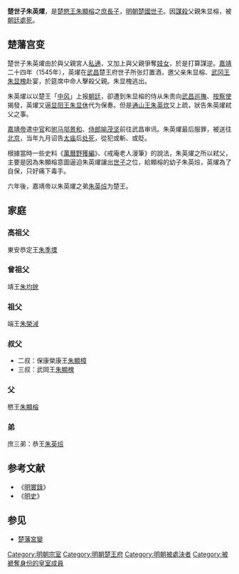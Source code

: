 '''楚世子朱英燿'''{{BD|？||1545年|catIdx=Z朱}}，是[[朱顯榕|楚愍王朱顯榕]]之[[庶長子|庶長子]]，[[明朝|明朝]][[楚國|楚國]][[世子|世子]]。因[[謀殺|謀殺]]父親朱显榕，被[[朝廷|朝廷]][[死刑|處死]]。

== 楚藩宫变 ==
{{main|楚藩宮變}}
楚世子朱英燿由於與父親宮人[[私通|私通]]，又加上與父親爭奪[[妓女|妓女]]，於是打算謀逆。[[嘉靖|嘉靖]]二十四年（1545年），英燿在[[武昌|武昌]]楚王府世子所张灯置酒，邀父亲朱显榕、[[武冈王|武冈王]][[朱显槐|朱显槐]]赴宴，於筵席中命人擊殺父親。朱显槐逃出。

朱英燿以以楚王「[[中风|中风]]」上报[[朝廷|朝廷]]，卻遭到朱显榕的侍从朱贵向[[武昌|武昌]][[巡撫|巡撫]]、[[按察使|按察使]]揭發，英燿又逼[[显阳王|显阳王]][[朱显休|朱显休]]代为保奏。但是[[通山王|通山王]][[朱英炊|朱英炊]]又上疏，狀告朱英燿弒父之事。

[[明世宗|嘉靖帝]]遣[[宦官|中官]]和[[驸马|驸马]][[邬景和|邬景和]]、[[侍郎|侍郎]][[喻茂坚|喻茂坚]]前往武昌审讯。朱英燿最后服罪，被送往[[北京|北京]]，当年九月诏告[[太庙|太庙]]后[[死刑|处死]]，從犯或斬、或貶。

根據當時一些史料《[[萬曆野獲編|萬曆野獲編]]》、《戒庵老人漫筆》的說法，朱英燿之所以弒父，主要是因為朱顯榕意圖逼迫朱英燿讓出[[世子|世子]]之位，給顯榕的幼子朱英㷿，英燿為了自保，只好痛下毒手。

六年後，嘉靖帝以朱英燿之弟[[朱英㷿|朱英㷿]]为楚王。
== 家庭 ==
=== 高祖父 ===
東安恭定王[[朱季塛|朱季塛]]
=== 曾祖父 ===
靖王[[朱均鈋|朱均鈋]]
=== 祖父 ===
端王[[朱榮㳦|朱榮㳦]]
=== 叔父 ===
*二叔：保康榮康王[[朱顯樟|朱顯樟]]
*三叔：武岡王[[朱顯槐|朱顯槐]]
=== 父 ===
愍王[[朱顯榕|朱顯榕]]
=== 弟 ===
庶三弟：恭王[[朱英㷿|朱英㷿]]

== 参考文献 ==
{{Reflist}}
* 《[[明實錄|明實錄]]》 
* 《[[明史|明史]]》  

== 参见 ==
* [[楚藩宮變|楚藩宮變]]

[[Category:明朝宗室|Category:明朝宗室]]
[[Category:明朝楚王府|Category:明朝楚王府]]
[[Category:明朝被處決者|Category:明朝被處決者]]
[[Category:被褫奪身份的皇室成員|Category:被褫奪身份的皇室成員]]
